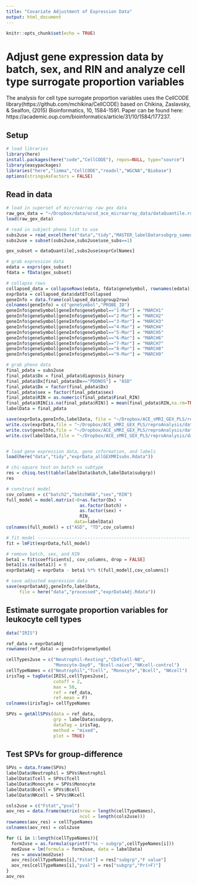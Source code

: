```yaml
---
title: "Covariate Adjustment of Expression Data"
output: html_document
---
```


```r
knitr::opts_chunk$set(echo = TRUE)
```

# Adjust gene expression data by batch, sex, and RIN and analyze cell type surrogate proportion variables

The analysis for cell type surrogate proportion variables uses the CellCODE library(https://github.com/mchikina/CellCODE) based on Chikina, Zaslavsky, & Sealfon, (2015) Bioinformatics, 10, 1584-1591. Paper can be found here: https://academic.oup.com/bioinformatics/article/31/10/1584/177237. 

## Setup

```r
# load libraries
library(here)
install.packages(here("code","CellCODE"), repos=NULL, type="source")
library(easypackages)
libraries("here","limma","CellCODE","readxl","WGCNA","Biobase")
options(stringsAsFactors = FALSE)
```

## Read in data
```r
# load in superset of mircroarray raw gex data
raw_gex_data = "~/Dropbox/data/ucsd_ace_microarray_data/dataQuantile.rda"
load(raw_gex_data)

# read in subject pheno list to use
subs2use = read_excel(here("data","tidy","MASTER_labelData+subgrp_sameoldermri.xlsx"))
subs2use = subset(subs2use,subs2use$use_subs==1)

gex_subset = dataQuantile[,subs2use$exprColNames]

# grab expression data
edata = exprs(gex_subset)
fdata = fData(gex_subset)

# collapse rows
collapsed_data = collapseRows(edata, fdata$geneSymbol, rownames(edata))
exprData = collapsed_data$datETcollapsed
geneInfo = data.frame(collapsed_data$group2row)
colnames(geneInfo) = c("geneSymbol","PROBE_ID")
geneInfo$geneSymbol[geneInfo$geneSymbol=="1-Mar"] = "MARCH1"
geneInfo$geneSymbol[geneInfo$geneSymbol=="2-Mar"] = "MARCH2"
geneInfo$geneSymbol[geneInfo$geneSymbol=="3-Mar"] = "MARCH3"
geneInfo$geneSymbol[geneInfo$geneSymbol=="4-Mar"] = "MARCH4"
geneInfo$geneSymbol[geneInfo$geneSymbol=="5-Mar"] = "MARCH5"
geneInfo$geneSymbol[geneInfo$geneSymbol=="6-Mar"] = "MARCH6"
geneInfo$geneSymbol[geneInfo$geneSymbol=="7-Mar"] = "MARCH7"
geneInfo$geneSymbol[geneInfo$geneSymbol=="8-Mar"] = "MARCH8"
geneInfo$geneSymbol[geneInfo$geneSymbol=="9-Mar"] = "MARCH9"

# grab pheno data
final_pdata = subs2use
final_pdata$Dx = final_pdata$diagnosis_binary
final_pdata$Dx[final_pdata$Dx=="PDDNOS"] = "ASD"
final_pdata$Dx = factor(final_pdata$Dx)
final_pdata$sex = factor(final_pdata$sex)
final_pdata$RIN = as.numeric(final_pdata$Final_RIN)
final_pdata$RIN[is.na(final_pdata$RIN)] = mean(final_pdata$RIN,na.rm=TRUE)
labelData = final_pdata

save(exprData,geneInfo,labelData, file = "~/Dropbox/ACE_sMRI_GEX_PLS/reproAnalysis/data/tidy/exprData_allGEXMRIsubs.Rdata")
write.csv(exprData,file = "~/Dropbox/ACE_sMRI_GEX_PLS/reproAnalysis/data/tidy/exprData_allGEXMRIsubs.csv")
write.csv(geneInfo,file = "~/Dropbox/ACE_sMRI_GEX_PLS/reproAnalysis/data/tidy/geneInfo_allGEXMRIsubs.csv")
write.csv(labelData,file = "~/Dropbox/ACE_sMRI_GEX_PLS/reproAnalysis/data/tidy/labelData_allGEXMRIsubs.csv")


# load gene expression data, gene information, and labels
load(here("data","tidy","exprData_allGEXMRIsubs.Rdata"))

# chi-square test on batch vs subtype
res = chisq.test(table(labelData$batch,labelData$subgrp))
res

# construct model
cov_columns = c("batch2","batchWG6","sex","RIN")
full_model = model.matrix(~0+as.factor(Dx) + 
                            as.factor(batch) + 
                            as.factor(sex) + 
                            RIN, 
                          data=labelData)
colnames(full_model) = c("ASD", "TD",cov_columns)

# fit model ----------------------------------------------------------
fit = lmFit(exprData,full_model)

# remove batch, sex, and RIN
beta1 = fit$coefficients[, cov_columns, drop = FALSE]
beta1[is.na(beta1)] = 0
exprDataAdj = exprData - beta1 %*% t(full_model[,cov_columns])

# save adjusted expression data
save(exprDataAdj,geneInfo,labelData, 
     file = here("data","processed","exprDataAdj.Rdata"))
```

## Estimate surrogate proportion variables for leukocyte cell types

```r
data("IRIS")

ref_data = exprDataAdj
rownames(ref_data) = geneInfo$geneSymbol

cellTypes2use = c("Neutrophil-Resting","CD4Tcell-N0",
                  "Monocyte-Day0", "Bcell-naïve","NKcell-control")
cellTypeNames = c("Neutrophil","Tcell", "Monocyte","Bcell", "NKcell")
irisTag = tagData(IRIS[,cellTypes2use], 
                  cutoff = 2, 
                  max = 50, 
                  ref = ref_data, 
                  ref.mean = F)
colnames(irisTag)= cellTypeNames

SPVs = getAllSPVs(data = ref_data, 
                  grp = labelData$subgrp,
                  dataTag = irisTag,
                  method = "mixed",
                  plot = TRUE)
```

## Test SPVs for group-difference

```r
SPVs = data.frame(SPVs)
labelData$Neutrophil = SPVs$Neutrophil
labelData$Tcell = SPVs$Tcell
labelData$Monocyte = SPVs$Monocyte
labelData$Bcell = SPVs$Bcell
labelData$NKcell = SPVs$NKcell

cols2use = c("Fstat","pval")
aov_res = data.frame(matrix(nrow = length(cellTypeNames), 
                            ncol = length(cols2use)))
rownames(aov_res) = cellTypeNames
colnames(aov_res) = cols2use

for (i in 1:length(cellTypeNames)){
  form2use = as.formula(sprintf("%s ~ subgrp",cellTypeNames[i]))
  mod2use = lm(formula = form2use, data = labelData)
  res = anova(mod2use)
  aov_res[cellTypeNames[i],"Fstat"] = res["subgrp","F value"]
  aov_res[cellTypeNames[i],"pval"] = res["subgrp","Pr(>F)"]
}
aov_res
```
